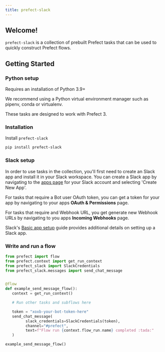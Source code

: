 ```yaml
---
title: prefect-slack
---
```


## Welcome!

`prefect-slack` is a collection of prebuilt Prefect tasks that can be used to quickly construct Prefect flows.

## Getting Started

### Python setup

Requires an installation of Python 3.9+

We recommend using a Python virtual environment manager such as pipenv, conda or virtualenv.

These tasks are designed to work with Prefect 3. 

### Installation

Install `prefect-slack`

```bash
pip install prefect-slack
```

### Slack setup

In order to use tasks in the collection, you'll first need to create an Slack app and install it in your Slack workspace. You can create a Slack app by navigating to the [apps page](https://api.slack.com/apps) for your Slack account and selecting 'Create New App'.

For tasks that require a Bot user OAuth token, you can get a token for your app by navigating to your apps __OAuth & Permissions__ page.

For tasks that require and Webhook URL, you get generate new Webhook URLs by navigating to you apps __Incoming Webhooks__ page.

Slack's [Basic app setup](https://api.slack.com/authentication/basics) guide provides additional details on setting up a Slack app.

### Write and run a flow

```python
from prefect import flow
from prefect.context import get_run_context
from prefect_slack import SlackCredentials
from prefect_slack.messages import send_chat_message


@flow
def example_send_message_flow():
   context = get_run_context()

   # Run other tasks and subflows here

   token = "xoxb-your-bot-token-here"
   send_chat_message(
         slack_credentials=SlackCredentials(token),
         channel="#prefect",
         text=f"Flow run {context.flow_run.name} completed :tada:"
   )

example_send_message_flow()
```
